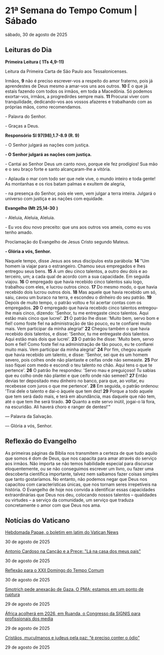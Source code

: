 
# 21ª Semana do Tempo Comum | Sábado

sábado, 30 de agosto de 2025

## Leituras do Dia

**Primeira Leitura (** **1Ts 4,9-11)**

Leitura da Primeira Carta de São Paulo aos Tessalonicenses.

Irmãos, **9** não é preciso escrever-vos a respeito do amor fraterno, pois já aprendestes de Deus mesmo a amar-vos uns aos outros. **10** É o que já estais fazendo com todos os irmãos, em toda a Macedônia. Só podemos exortar-vos, irmãos, a progredirdes sempre mais. **11** Procurai viver com tranquilidade, dedicando-vos aos vossos afazeres e trabalhando com as próprias mãos, como recomendamos. 

\- Palavra do Senhor.

\- Graças a Deus.

**Responsório** **Sl 97(98),1.7-8.9 (R. 9)**

\- O Senhor julgará as nações com justiça.

**\- O Senhor julgará as nações com justiça.**

\- Cantai ao Senhor Deus um canto novo, porque ele fez prodígios! Sua mão e o seu braço forte e santo alcançaram-lhe a vitória. 

\- Aplauda o mar com todo ser que nele vive, o mundo inteiro e toda gente! As montanhas e os rios batam palmas e exultem de alegria,

\- na presença do Senhor, pois ele vem, vem julgar a terra inteira. Julgará o universo com justiça e as nações com equidade. 

**Evangelho (Mt 25,14-30** **)**

\- Aleluia, Aleluia, Aleluia.

\- Eu vos dou novo preceito: que uns aos outros vos ameis, como eu vos tenho amado.

Proclamação do Evangelho de Jesus Cristo segundo Mateus.

**\- Glória a vós, Senhor.**

Naquele tempo, disse Jesus aos seus discípulos esta parábola: **14** "Um homem ia viajar para o estrangeiro. Chamou seus empregados e lhes entregou seus bens. **15** A um deu cinco talentos, a outro deu dois e ao terceiro, um; a cada qual de acordo com a sua capacidade. Em seguida viajou. **16** O empregado que havia recebido cinco talentos saiu logo, trabalhou com eles, e lucrou outros cinco. **17** Do mesmo modo, o que havia recebido dois lucrou outros dois. **18** Mas aquele que havia recebido um só, saiu, cavou um buraco na terra, e escondeu o dinheiro do seu patrão. **19** Depois de muito tempo, o patrão voltou e foi acertar contas com os empregados. **20** O empregado que havia recebido cinco talentos entregou-lhe mais cinco, dizendo: 'Senhor, tu me entregaste cinco talentos. Aqui estão mais cinco que lucrei'. **21** O patrão lhe disse: 'Muito bem, servo bom e fiel! como foste fiel na administração de tão pouco, eu te confiarei muito mais. Vem participar da minha alegria!' **22** Chegou também o que havia recebido dois talentos, e disse: 'Senhor, tu me entregaste dois talentos. Aqui estão mais dois que lucrei'. **23** O patrão lhe disse: 'Muito bem, servo bom e fiel! Como foste fiel na administração de tão pouco, eu te confiarei muito mais. Vem participar da minha alegria!' **24** Por fim, chegou aquele que havia recebido um talento, e disse: 'Senhor, sei que és um homem severo, pois colhes onde não plantaste e ceifas onde não semeaste. **25** Por isso fiquei com medo e escondi o teu talento no chão. Aqui tens o que te pertence'. **26** O patrão lhe respondeu: 'Servo mau e preguiçoso! Tu sabias que eu colho onde não plantei e que ceifo onde não semeei? **27** Então devias ter depositado meu dinheiro no banco, para que, ao voltar, eu recebesse com juros o que me pertence'. **28** Em seguida, o patrão ordenou: 'Tirai dele o talento e dai-o àquele que tem dez! **29** Porque a todo aquele que tem será dado mais, e terá em abundância, mas daquele que não tem, até o que tem lhe será tirado. **30** Quanto a este servo inútil, jogai-o lá fora, na escuridão. Ali haverá choro e ranger de dentes!'"

 — Palavra da Salvação.

 — Glória a vós, Senhor.

## Reflexão do Evangelho

 As primeiras páginas da Bíblia nos transmitem a certeza de que tudo aquilo que somos é dom de Deus, que nos capacita para amar através do serviço aos irmãos. Não importa se não temos habilidade especial para discursar eloquentemente, ou se não conseguimos escrever um livro, ou fazer uma descoberta científica importante, talvez nem saibamos fazer coisas simples que tanto gostaríamos. No entanto, não podemos negar que Deus nos capacitou com características únicas, que nos tornam seres irrepetíveis na história. O Evangelho de hoje nos convida a identificar essas capacidades extraordinárias que Deus nos deu, colocando nossos talentos – qualidades ou virtudes – a serviço da comunidade, um serviço que traduza concretamente o amor com que Deus nos ama.

## Notícias do Vaticano

[Hebdomada Papae, o boletim em latim do Vatican News](https://www.vaticannews.va/pt/vaticano/news/2025-08/hebdomada-papae-noticias-latim-vatican-news-30-agosto-2025.html) 

30 de agosto de 2025

[Antonio Cardoso na Canção e a Prece: "Lá na casa dos meus pais"](https://www.vaticannews.va/pt/igreja/news/2025-08/antonio-cardoso-cancao-prece-casa-meus-pais.html) 

30 de agosto de 2025

[Reflexão para o XXII Domingo do Tempo Comum](https://www.vaticannews.va/pt/igreja/news/2025-08/reflexao-22-domingo-tempo-comum.html) 

30 de agosto de 2025

[Smotrich pede anexação de Gaza. O PMA: estamos em um ponto de ruptura](https://www.vaticannews.va/pt/mundo/news/2025-08/gaza-smotrich-pede-anexacao-pma-emergencia-humanitaria.html) 

29 de agosto de 2025

[África acolherá em 2026, em Ruanda, o Congresso da SIGNIS para profissionais dos media](https://www.vaticannews.va/pt/africa/news/2025-08/africa-acolhe-2026-ruanda-congresso-signis-profissionais-media.html) 

29 de agosto de 2025

[Cristãos, muçulmanos e judeus pela paz: “é preciso conter o ódio"](https://www.vaticannews.va/pt/igreja/news/2025-08/cristaos-muculmanos-judeus-paz-preciso-conter-odio.html) 

29 de agosto de 2025